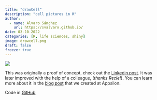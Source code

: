 ```yaml
---
title: "drawCell"
description: "cell pictures in R"
author:
  - name: Álvaro Sánchez
    url: https://svalvaro.github.io/
date: 03-10-2022
categories: [R, life sciences, shiny]
image: drawcell.png
draft: false 
freeze: true
---
```


![](drawcell_shiny.png){fig-align="center"}

This was originally a proof of concept, check out the [Linkedin post](https://www.linkedin.com/feed/update/urn:li:activity:6833816928826482689/){target="_blank"}.
It was later improved with the help of a colleague, (_thanks Recle!_). 
You can learn more about it in the [blog post](https://appsilon.com/drawcell-app-for-drawing-cells/?utm_medium=social&utm_source=linkedin&utm_campaign=){target="_blank"} that we created at Appsilon.


Code in [GitHub](https://github.com/svalvaro/drawCell){target="_blank"}